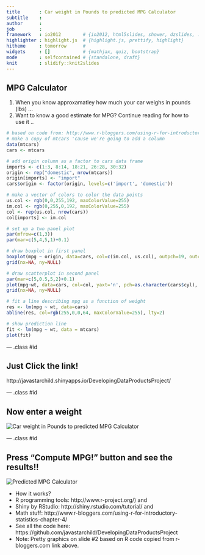 ```yaml
---
title       : Car weight in Pounds to predicted MPG Calculator
subtitle    : 
author      : 
job         : 
framework   : io2012        # {io2012, html5slides, shower, dzslides, ...}
highlighter : highlight.js  # {highlight.js, prettify, highlight}
hitheme     : tomorrow      # 
widgets     : []            # {mathjax, quiz, bootstrap}
mode        : selfcontained # {standalone, draft}
knit        : slidify::knit2slides
---
```


## MPG Calculator
1. When you know approxamatley how much your car weighs in pounds (lbs) ...
2. Want to know a good estimate for MPG? Continue reading for how to use it ..
```r
# based on code from: http://www.r-bloggers.com/using-r-for-introductory-statistics-chapter-4/
# make a copy of mtcars 'cause we're going to add a column
data(mtcars)
cars <- mtcars

# add origin column as a factor to cars data frame
imports <- c(1:3, 8:14, 18:21, 26:28, 30:32)
origin <- rep("domestic", nrow(mtcars))
origin[imports] <- "import"
cars$origin <- factor(origin, levels=c('import', 'domestic'))

# make a vector of colors to color the data points
us.col <- rgb(0,0,255,192, maxColorValue=255)
im.col <- rgb(0,255,0,192, maxColorValue=255)
col <- rep(us.col, nrow(cars))
col[imports] <- im.col

# set up a two panel plot
par(mfrow=c(1,3))
par(mar=c(5,4,5,1)+0.1)

# draw boxplot in first panel
boxplot(mpg ~ origin, data=cars, col=c(im.col, us.col), outpch=19, outcol=c(us.col, im.col), ylab="mpg")
grid(nx=NA, ny=NULL)

# draw scatterplot in second panel
par(mar=c(5,0.5,5,2)+0.1)
plot(mpg~wt, data=cars, col=col, yaxt='n', pch=as.character(cars$cyl), xlab="weight (thousands of lbs)")
grid(nx=NA, ny=NULL)

# fit a line describing mpg as a function of weight
res <- lm(mpg ~ wt, data=cars)
abline(res, col=rgb(255,0,0,64, maxColorValue=255), lty=2)

# show prediction line
fit <- lm(mpg ~ wt, data = mtcars)
plot(fit)
```

--- .class #id 

## Just Click the link!


http://javastarchild.shinyapps.io/DevelopingDataProductsProject/

--- .class #id 

## Now enter a weight

<img src="assets/img/app.png" alt="Car weight in Pounds to predicted MPG Calculator">

--- .class #id 

## Press "Compute MPG!" button and see the results!!

<img src="assets/img/app2.png" alt="Predicted MPG Calculator">

* How it works?  
 + R programming tools: http://www.r-project.org/) and 
 + Shiny by RStudio: http://shiny.rstudio.com/tutorial/ and
 + Math stuff: http://www.r-bloggers.com/using-r-for-introductory-statistics-chapter-4/
* See all the code here: https://github.com/javastarchild/DevelopingDataProductsProject
* Note: Pretty graphics on slide #2 based on R code copied from r-bloggers.com link above.
